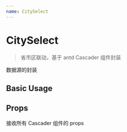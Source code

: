 ```yaml
---
name: CitySelect
---
```



# CitySelect

> 省市区联动，基于 antd Cascader 组件封装

数据源的封装

## Basic Usage

<Playground>
  <CitySelect />
</Playground>

## Props

接收所有 Cascader 组件的 props
